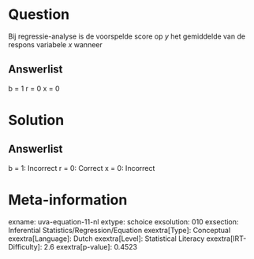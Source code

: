 Question
========

Bij regressie-analyse is de voorspelde score op *y* het gemiddelde van
de respons variabele *x* wanneer

Answerlist
----------

b = 1
r = 0
x = 0

Solution
========

Answerlist
----------

b = 1: Incorrect
r = 0: Correct
x = 0: Incorrect

Meta-information
================
exname: uva-equation-11-nl
extype: schoice
exsolution: 010
exsection: Inferential Statistics/Regression/Equation
exextra[Type]: Conceptual
exextra[Language]: Dutch
exextra[Level]: Statistical Literacy
exextra[IRT-Difficulty]: 2.6
exextra[p-value]: 0.4523
